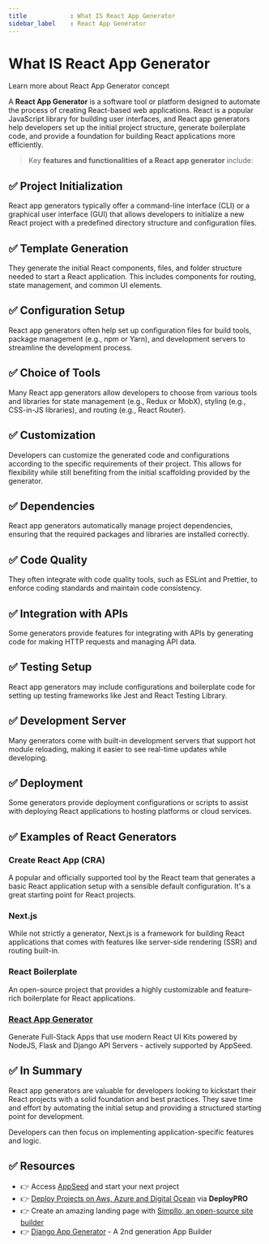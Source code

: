```yaml
---
title            : What IS React App Generator 
sidebar_label    : React App Generator
---
```


# What IS React App Generator

<SubHeading>Learn more about React App Generator concept</SubHeading>

A **React App Generator** is a software tool or platform designed to automate the process of creating React-based web applications. 
React is a popular JavaScript library for building user interfaces, and React app generators help developers set up the initial project structure, generate boilerplate code, 
and provide a foundation for building React applications more efficiently.

> Key **features and functionalities of a React app generator** include:

## ✅ **Project Initialization** 

React app generators typically offer a command-line interface (CLI) or a graphical user interface (GUI) that allows developers to initialize a new 
React project with a predefined directory structure and configuration files.

## ✅ **Template Generation** 

They generate the initial React components, files, and folder structure needed to start a React application. 
This includes components for routing, state management, and common UI elements.

## ✅ **Configuration Setup** 

React app generators often help set up configuration files for build tools, package management (e.g., npm or Yarn), and development servers to streamline the development process.

## ✅ **Choice of Tools** 

Many React app generators allow developers to choose from various tools and libraries for state management (e.g., Redux or MobX), styling (e.g., CSS-in-JS libraries), and routing (e.g., React Router).

## ✅ **Customization** 

Developers can customize the generated code and configurations according to the specific requirements of their project. 
This allows for flexibility while still benefiting from the initial scaffolding provided by the generator.

## ✅ **Dependencies** 

React app generators automatically manage project dependencies, ensuring that the required packages and libraries are installed correctly.

## ✅ **Code Quality** 

They often integrate with code quality tools, such as ESLint and Prettier, to enforce coding standards and maintain code consistency.

## ✅ **Integration with APIs** 

Some generators provide features for integrating with APIs by generating code for making HTTP requests and managing API data.

## ✅ **Testing Setup** 

React app generators may include configurations and boilerplate code for setting up testing frameworks like Jest and React Testing Library.

## ✅ **Development Server** 

Many generators come with built-in development servers that support hot module reloading, making it easier to see real-time updates while developing.

## ✅ **Deployment** 

Some generators provide deployment configurations or scripts to assist with deploying React applications to hosting platforms or cloud services.

## ✅ Examples of **React Generators** 


### **Create React App (CRA)** 

A popular and officially supported tool by the React team that generates a basic React application setup with a sensible default configuration. It's a great starting point for React projects.

### **Next.js** 

While not strictly a generator, Next.js is a framework for building React applications that comes with features like server-side rendering (SSR) and routing built-in.

### **React Boilerplate** 

An open-source project that provides a highly customizable and feature-rich boilerplate for React applications.

### **[React App Generator](https://appseed.us/generator/react/)** 

Generate Full-Stack Apps that use modern React UI Kits powered by NodeJS, Flask and Django API Servers - actively supported by AppSeed. 

## ✅ In Summary 

React app generators are valuable for developers looking to kickstart their React projects with a solid foundation and best practices. 
They save time and effort by automating the initial setup and providing a structured starting point for development.

Developers can then focus on implementing application-specific features and logic.

## ✅ Resources 

- 👉 Access [AppSeed](https://appseed.us/) and start your next project
- 👉 [Deploy Projects on Aws, Azure and Digital Ocean](https://www.docs.deploypro.dev/) via **DeployPRO**
- 👉 Create an amazing landing page with [Simpllo, an open-source site builder](https://www.simpllo.com/)
- 👉 [Django App Generator](https://app-generator.dev/django/) - A 2nd generation App Builder
